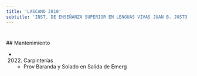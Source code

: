 ```yaml
---
title: 'LASCANO 3810'
subtitle: 'INST. DE ENSEÑANZA SUPERIOR EN LENGUAS VIVAS JUAN B. JUSTO (ANEXO)'
---
```


#


 ## Mantenimiento

*  (2022) Carpinterías 
    + Prov Baranda y Solado en Salida de Emerg



